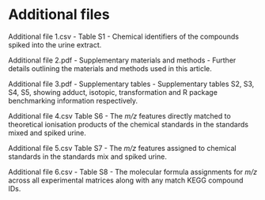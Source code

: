 # Additional files

Additional file 1.csv - Table S1 -
Chemical identifiers of the compounds spiked into the urine extract.

Additional file 2.pdf - Supplementary materials and methods -
Further details outlining the materials and methods used in this article. 

Additional file 3.pdf - Supplementary tables -
Supplementary tables S2, S3, S4, S5, showing adduct, isotopic, transformation and R package benchmarking information respectively.

Additional file 4.csv Table S6 -
The *m/z* features directly matched to theoretical ionisation products of the chemical standards in the standards mixed and spiked urine.

Additional file 5.csv Table S7 -
The *m/z* features assigned to chemical standards in the standards mix and spiked urine.

Additional file 6.csv - Table S8 -
The molecular formula assignments for *m/z* across all experimental matrices along with any match KEGG compound IDs.

